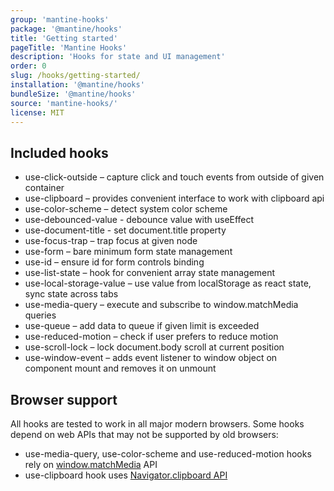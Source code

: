```yaml
---
group: 'mantine-hooks'
package: '@mantine/hooks'
title: 'Getting started'
pageTitle: 'Mantine Hooks'
description: 'Hooks for state and UI management'
order: 0
slug: /hooks/getting-started/
installation: '@mantine/hooks'
bundleSize: '@mantine/hooks'
source: 'mantine-hooks/'
license: MIT
---
```



## Included hooks

- <GatsbyLink to="/hooks/use-click-outside/">use-click-outside</GatsbyLink> – capture click and touch
  events from outside of given container
- <GatsbyLink to="/hooks/use-clipboard/">use-clipboard</GatsbyLink> – provides convenient interface to
  work with clipboard api
- <GatsbyLink to="/hooks/use-color-scheme/">use-color-scheme</GatsbyLink> – detect system color scheme
- <GatsbyLink to="/hooks/use-debounced-value/">use-debounced-value</GatsbyLink> - debounce value with
  useEffect
- <GatsbyLink to="/hooks/use-document-title/">use-document-title</GatsbyLink> - set document.title property
- <GatsbyLink to="/hooks/use-focus-trap/">use-focus-trap</GatsbyLink> – trap focus at given node
- <GatsbyLink to="/hooks/use-form/">use-form</GatsbyLink> – bare minimum form state management
- <GatsbyLink to="/hooks/use-id/">use-id</GatsbyLink> – ensure id for form controls binding
- <GatsbyLink to="/hooks/use-list-state/">use-list-state</GatsbyLink> – hook for convenient array state
  management
- <GatsbyLink to="/hooks/use-local-storage-value/">use-local-storage-value</GatsbyLink> – use value from
  localStorage as react state, sync state across tabs
- <GatsbyLink to="/hooks/use-media-query/">use-media-query</GatsbyLink> – execute and subscribe to window.matchMedia
  queries
- <GatsbyLink to="/hooks/use-queue/">use-queue</GatsbyLink> – add data to queue if given limit is exceeded
- <GatsbyLink to="/hooks/use-reduced-motion/">use-reduced-motion</GatsbyLink> – check if user prefers
  to reduce motion
- <GatsbyLink to="/hooks/use-scroll-lock/">use-scroll-lock</GatsbyLink> – lock document.body scroll at
  current position
- <GatsbyLink to="/hooks/use-window-event/">use-window-event</GatsbyLink> – adds event listener to window
  object on component mount and removes it on unmount

## Browser support

All hooks are tested to work in all major modern browsers. Some hooks depend on web APIs that may not be supported by old browsers:

- use-media-query, use-color-scheme and use-reduced-motion hooks rely on [window.matchMedia](https://developer.mozilla.org/en-US/docs/Web/API/Window/matchMedia)
  API
- use-clipboard hook uses [Navigator.clipboard API](https://developer.mozilla.org/en-US/docs/Web/API/Navigator/clipboard)
